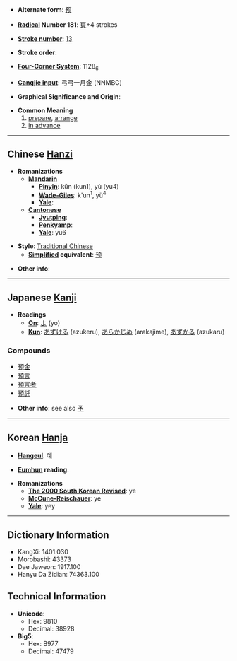 * '''Alternate form''': [[预]]

* '''[[Wiktionary:Chinese radical index| Radical]] Number 181''': [[Wiktionary:Chinese radical index 頁|頁]]+4 strokes

* '''[[Wiktionary:Chinese total strokes index|Stroke number]]''': [[Wiktionary:Chinese total strokes index 13|13]]

* '''Stroke order''': 

* '''[[Wiktionary:Chinese four corner index|Four-Corner System]]''': 1128<sub>6</sub>

* '''[[Wiktionary:Chinese Cangjie index|Cangjie input]]''': 弓弓一月金 (NNMBC)

* '''Graphical Significance and Origin''': 

* '''Common Meaning'''
*#[[prepare]], [[arrange]]
*# [[in advance]]

----

== Chinese [[Hanzi]] ==

* '''Romanizations'''
** '''[[Mandarin]]'''
*** '''[[Pinyin]]''': kūn (kun1), yù (yu4)
*** '''[[Wade-Giles]]''': k'un<sup>1</sup>, yü<sup>4</sup>
*** '''[[Yale]]''': 
** '''[[Cantonese]]'''
*** '''[[Jyutping]]''':
*** '''[[Penkyamp]]''': 
*** '''[[Yale]]''': yu6

* '''Style''': [[Traditional Chinese]] 
** '''[[Simplified Chinese|Simplified]] equivalent''': [[预]]

* '''Other info''': 

----

== Japanese [[Kanji]] ==

* '''Readings'''
** '''[[On]]''': [[よ]] (yo)
** '''[[Kun]]''': [[あずける]] (azukeru), [[あらかじめ]] (arakajime), [[あずかる]] (azukaru)

===Compounds===
*[[預金]]
*[[預言]]
*[[預言者]]
*[[預託]]

* '''Other info''': see also [[予]]

----

== Korean [[Hanja]] ==

* '''[[Hangeul]]''': 예

* '''[[Eumhun]] reading''': 

* '''Romanizations'''
** '''[[The 2000 South Korean Revised Romanization|The 2000 South Korean Revised]]''': ye
** '''[[McCune-Reischauer]]''': ye
** '''[[Yale]]''': yey

----

== Dictionary Information ==

* KangXi: 1401.030
* Morobashi: 43373
* Dae Jaweon: 1917.100
* Hanyu Da Zidian: 74363.100

== Technical Information ==

* '''Unicode''':
** Hex: 9810
** Decimal: 38928
* '''Big5''':
** Hex: B977
** Decimal: 47479